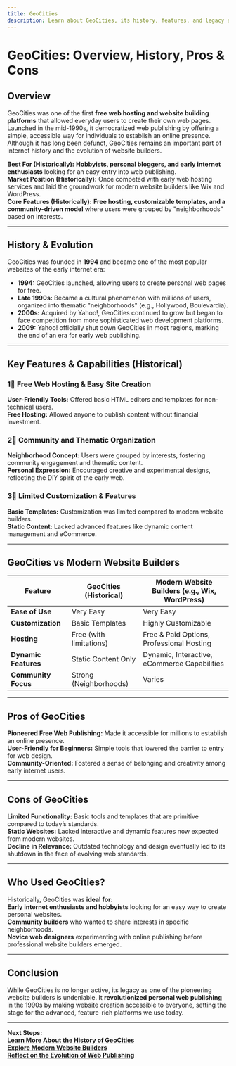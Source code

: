 ```yaml
---
title: GeoCities  
description: Learn about GeoCities, its history, features, and legacy as one of the pioneering website builders.
---
```


# **GeoCities: Overview, History, Pros & Cons**

## **Overview**  
GeoCities was one of the first **free web hosting and website building platforms** that allowed everyday users to create their own web pages. Launched in the mid-1990s, it democratized web publishing by offering a simple, accessible way for individuals to establish an online presence. Although it has long been defunct, GeoCities remains an important part of internet history and the evolution of website builders.

 **Best For (Historically):** **Hobbyists, personal bloggers, and early internet enthusiasts** looking for an easy entry into web publishing.  
 **Market Position (Historically):** Once competed with early web hosting services and laid the groundwork for modern website builders like Wix and WordPress.  
 **Core Features (Historically):** **Free hosting, customizable templates, and a community-driven model** where users were grouped by "neighborhoods" based on interests.

---

## **History & Evolution**  
GeoCities was founded in **1994** and became one of the most popular websites of the early internet era:

- **1994:** GeoCities launched, allowing users to create personal web pages for free.  
- **Late 1990s:** Became a cultural phenomenon with millions of users, organized into thematic "neighborhoods" (e.g., Hollywood, Boulevardia).  
- **2000s:** Acquired by Yahoo!, GeoCities continued to grow but began to face competition from more sophisticated web development platforms.  
- **2009:** Yahoo! officially shut down GeoCities in most regions, marking the end of an era for early web publishing.

---

## **Key Features & Capabilities (Historical)**

### **1⃣ Free Web Hosting & Easy Site Creation**  
 **User-Friendly Tools:** Offered basic HTML editors and templates for non-technical users.  
 **Free Hosting:** Allowed anyone to publish content without financial investment.  

### **2⃣ Community and Thematic Organization**  
 **Neighborhood Concept:** Users were grouped by interests, fostering community engagement and thematic content.  
 **Personal Expression:** Encouraged creative and experimental designs, reflecting the DIY spirit of the early web.

### **3⃣ Limited Customization & Features**  
 **Basic Templates:** Customization was limited compared to modern website builders.  
 **Static Content:** Lacked advanced features like dynamic content management and eCommerce.

---

## **GeoCities vs Modern Website Builders**

| Feature                 | GeoCities (Historical)      | Modern Website Builders (e.g., Wix, WordPress) |
|-------------------------|-----------------------------|-----------------------------------------------|
| **Ease of Use**         |  Very Easy                |  Very Easy                                  |
| **Customization**       |  Basic Templates          |  Highly Customizable                        |
| **Hosting**             |  Free (with limitations)  |  Free & Paid Options, Professional Hosting   |
| **Dynamic Features**    |  Static Content Only      |  Dynamic, Interactive, eCommerce Capabilities |
| **Community Focus**     |  Strong (Neighborhoods)   |  Varies                                      |

---

## **Pros of GeoCities**  
 **Pioneered Free Web Publishing:** Made it accessible for millions to establish an online presence.  
 **User-Friendly for Beginners:** Simple tools that lowered the barrier to entry for web design.  
 **Community-Oriented:** Fostered a sense of belonging and creativity among early internet users.

---

## **Cons of GeoCities**  
 **Limited Functionality:** Basic tools and templates that are primitive compared to today’s standards.  
 **Static Websites:** Lacked interactive and dynamic features now expected from modern websites.  
 **Decline in Relevance:** Outdated technology and design eventually led to its shutdown in the face of evolving web standards.

---

## **Who Used GeoCities?**  
Historically, GeoCities was **ideal for**:  
 **Early internet enthusiasts and hobbyists** looking for an easy way to create personal websites.  
 **Community builders** who wanted to share interests in specific neighborhoods.  
 **Novice web designers** experimenting with online publishing before professional website builders emerged.

---

## **Conclusion**  
While GeoCities is no longer active, its legacy as one of the pioneering website builders is undeniable. It **revolutionized personal web publishing** in the 1990s by making website creation accessible to everyone, setting the stage for the advanced, feature-rich platforms we use today.

---

 **Next Steps:**  
 **[Learn More About the History of GeoCities](https://en.wikipedia.org/wiki/GeoCities)**  
 **[Explore Modern Website Builders](#)**  
 **[Reflect on the Evolution of Web Publishing](#)**
